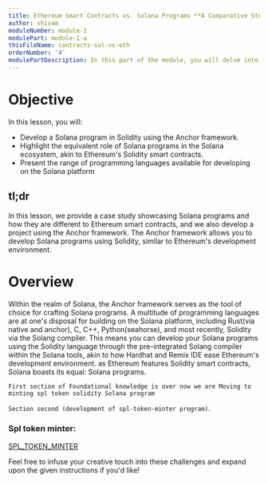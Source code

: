 ```yaml
---
title: Ethereum Smart Contracts vs. Solana Programs **A Comparative Study**
author: shivam
moduleNumber: module-1
modulePart: module-1-a
thisFileName: contracts-sol-vs-eth
orderNumber: '4'
modulePartDescription: In this part of the module, you will delve into the role of Solidity in building Solana programs. You will explore Solang, Solana accounts, and conduct a comparative analysis of Solidity for Solana versus Ethereum.
---
```


# Objective

In this lesson, you will:

- Develop a Solana program in Solidity using the Anchor framework.
- Highlight the equivalent role of Solana programs in the Solana ecosystem, akin to Ethereum's Solidity smart contracts.
- Present the range of programming languages available for developing on the Solana platform

## tl;dr

In this lesson, we provide a case study showcasing Solana programs and how they are different to Ethereum smart contracts, and we also develop a project using the Anchor framework. The Anchor framework allows you to develop Solana programs using Solidity, similar to Ethereum's development environment.

# Overview

Within the realm of Solana, the Anchor framework serves as the tool of choice for crafting Solana programs. A multitude of programming languages are at one's disposal for building on the Solana platform, including Rust(via native and anchor), C, C++, Python(seahorse), and most recently, Solidity via the Solang compiler. This means you can develop your Solana programs using the Solidity language through the pre-integrated Solang compiler within the Solana tools, akin to how Hardhat and Remix IDE ease Ethereum's development environment. as Ethereum features Solidity smart contracts, Solana boasts its equal: Solana programs.

`First section of Foundational knowledge is over now we are Moving to minting spl token solidity Solana program`

`Section second (development of spl-token-minter program)`.

### Spl token minter:

[SPL_TOKEN_MINTER](https://dev.to/shivamsspirit/minting-fungible-tokens-in-solana-using-solidity-solang-programming-languagepart-2-4lbc)

Feel free to infuse your creative touch into these challenges and expand upon the given instructions if you'd like!